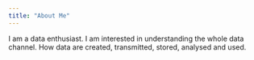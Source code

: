 ```yaml
---
title: "About Me"
---
```


I am a data enthusiast. I am interested in understanding the whole data channel.
How data are created, transmitted, stored, analysed and used.
